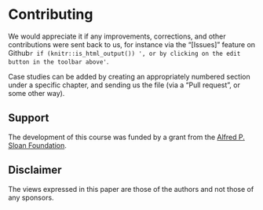 # Contributing {-}
We would appreciate it if any improvements, corrections, and other contributions were sent back to us, for instance via the "[Issues]" feature on 
Github`r if (knitr::is_html_output()) ', or by clicking on the edit button in the toolbar above'`. 

Case studies can be added by creating an appropriately numbered section under a specific chapter, and sending us the file (via a "Pull request", or some other way).

## Support  {-}
The development of this course was funded by a grant from the [Alfred P. Sloan Foundation](https://sloan.org). 

## Disclaimer {-}
The views expressed in this paper are those of the authors and not those of any sponsors.

